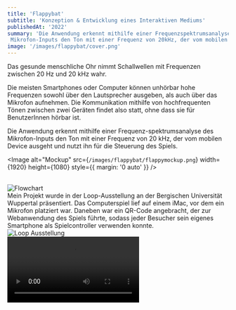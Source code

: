 ```yaml
---
title: 'Flappybat'
subtitle: 'Konzeption & Entwicklung eines Interaktiven Mediums'
publishedAt: '2022'
summary: 'Die Anwendung erkennt mithilfe einer Frequenzspektrumsanalyse des
 Mikrofon-Inputs den Ton mit einer Frequenz von 20kHz, der vom mobilen Device ausgeht und nutzt ihn für die Steuerung des Spiels.'
image: '/images/flappybat/cover.png'
---
```

Das gesunde menschliche Ohr nimmt Schallwellen mit Frequenzen
 zwischen 20 Hz und 20 kHz wahr.

Die meisten Smartphones oder Computer können unhörbar hohe 
Frequenzen sowohl über den Lautsprecher ausgeben, als auch 
über das Mikrofon aufnehmen. Die Kommunikation mithilfe von 
hochfrequenten Tönen zwischen zwei Geräten findet also statt, 
ohne dass sie für BenutzerInnen hörbar ist.

Die Anwendung erkennt mithilfe einer Frequenz-spektrumsanalyse 
des Mikrofon-Inputs den Ton mit einer Frequenz von 20 kHz, 
der vom mobilen Device ausgeht und nutzt ihn für die Steuerung 
des Spiels.


<Image
  alt="Mockup"
  src={`/images/flappybat/flappymockup.png`}
  width={1920}
  height={1080}
  style={{ margin: '0 auto' }}
/>

<br/>
<Image
  alt="Flowchart"
  src={`/images/flappybat/flowchart2.png`}
  width={1920}
  height={1080}
  style={{ margin: '0 auto' }}
/>
<br />
Mein Projekt wurde in der Loop-Ausstellung an der Bergischen Universität 
Wuppertal präsentiert. Das Computerspiel lief auf einem iMac, vor 
dem ein Mikrofon platziert war. Daneben war ein QR-Code angebracht, 
der zur Webanwendung des Spiels führte, sodass jeder Besucher sein eigenes 
Smartphone als Spielcontroller verwenden konnte.
<br />
<Image
  alt="Loop Ausstellung"
  src={`/images/flappybat/flappyloop.png`}
  width={1920}
  height={1080}
  style={{ margin: '0 auto' }}
/>
<br />
<video className="h-full w-full" controls>
      <source src="/videos/flappyvideo.mp4" type="video/mp4" />
      Your browser does not support the video tag.
    </video>
